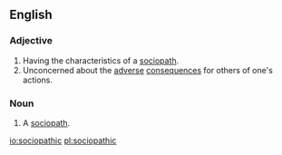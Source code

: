==English==
===Adjective===
{{en-adj}}
# Having the characteristics of a [[sociopath]].
# Unconcerned about the [[adverse]] [[consequences]] for others of one's actions.

===Noun===
{{en-noun}}

# {{rare}} A [[sociopath]].

[[io:sociopathic]]
[[pl:sociopathic]]